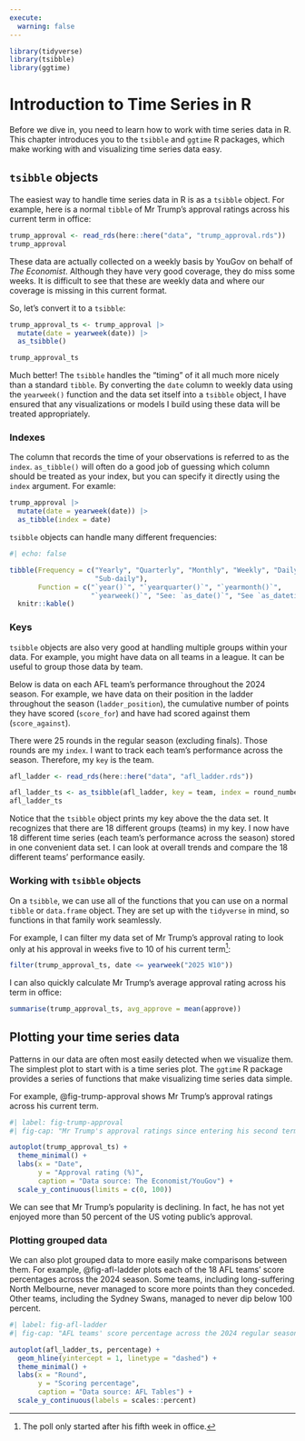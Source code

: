 ```yaml
---
execute: 
  warning: false
---
```


```r
library(tidyverse)
library(tsibble)
library(ggtime)
```

# Introduction to Time Series in R

Before we dive in, you need to learn how to work with time series data in R. This chapter introduces you to the `tsibble` and `ggtime` R packages, which make working with and visualizing time series data easy. 

## `tsibble` objects

The easiest way to handle time series data in R is as a `tsibble` object. For example, here is a normal `tibble` of Mr Trump's approval ratings across his current term in office:

```r
trump_approval <- read_rds(here::here("data", "trump_approval.rds"))
trump_approval
```

These data are actually collected on a weekly basis by YouGov on behalf of *The Economist*. Although they have very good coverage, they do miss some weeks. It is difficult to see that these are weekly data and where our coverage is missing in this current format.

So, let's convert it to a `tsibble`:

```r
trump_approval_ts <- trump_approval |> 
  mutate(date = yearweek(date)) |> 
  as_tsibble()

trump_approval_ts
```

Much better! The `tsibble` handles the "timing" of it all much more nicely than a standard `tibble`. By converting the `date` column to weekly data using the `yearweek()` function and the data set itself into a `tsibble` object, I have ensured that any visualizations or models I build using these data will be treated appropriately.

### Indexes

The column that records the time of your observations is referred to as the `index`. `as_tibble()` will often do a good job of guessing which column should be treated as your index, but you can specify it directly using the `index` argument. For examle:

```r
trump_approval |> 
  mutate(date = yearweek(date)) |> 
  as_tibble(index = date)
```

`tsibble` objects can handle many different frequencies:

```r
#| echo: false

tibble(Frequency = c("Yearly", "Quarterly", "Monthly", "Weekly", "Daily", 
                     "Sub-daily"),
       Function = c("`year()`", "`yearquarter()`", "`yearmonth()`", 
                    "`yearweek()`", "See: `as_date()`", "See `as_datetime()`")) |> 
  knitr::kable()
```

### Keys

`tsibble` objects are also very good at handling multiple groups within your data. For example, you might have data on all teams in a league. It can be useful to group those data by team.

Below is data on each AFL team's performance throughout the 2024 season. For example, we have data on their position in the ladder throughout the season (`ladder_position`), the cumulative number of points they have scored (`score_for`) and have had scored against them (`score_against`).

There were 25 rounds in the regular season (excluding finals). Those rounds are my `index`. I want to track each team's performance across the season. Therefore, my `key` is the team.

```r
afl_ladder <- read_rds(here::here("data", "afl_ladder.rds"))

afl_ladder_ts <- as_tsibble(afl_ladder, key = team, index = round_number)
afl_ladder_ts
```

Notice that the `tsibble` object prints my key above the the data set. It recognizes that there are 18 different groups (teams) in my key. I now have 18 different time series (each team's performance across the season) stored in one convenient data set. I can look at overall trends and compare the 18 different teams' performance easily.

### Working with `tsibble` objects

On a `tsibble`, we can use all of the functions that you can use on a normal `tibble` or `data.frame` object. They are set up with the `tidyverse` in mind, so functions in that family work seamlessly.

For example, I can filter my data set of Mr Trump's approval rating to look only at his approval in weeks five to 10 of his current term[^03_time_series_r-1]:

[^03_time_series_r-1]: The poll only started after his fifth week in office.

```r
filter(trump_approval_ts, date <= yearweek("2025 W10"))
```

I can also quickly calculate Mr Trump's average approval rating across his term in office:

```r
summarise(trump_approval_ts, avg_approve = mean(approve))
```

## Plotting your time series data

Patterns in our data are often most easily detected when we visualize them. The simplest plot to start with is a time series plot. The `ggtime` R package provides a series of functions that make visualizing time series data simple.

For example, @fig-trump-approval shows Mr Trump's approval ratings across his current term.

```r
#| label: fig-trump-approval
#| fig-cap: "Mr Trump's approval ratings since entering his second term in office."

autoplot(trump_approval_ts) + 
  theme_minimal() + 
  labs(x = "Date",
       y = "Approval rating (%)",
       caption = "Data source: The Economist/YouGov") + 
  scale_y_continuous(limits = c(0, 100))
```

We can see that Mr Trump's popularity is declining. In fact, he has not yet enjoyed more than 50 percent of the US voting public's approval.

### Plotting grouped data

We can also plot grouped data to more easily make comparisons between them. For example, @fig-afl-ladder plots each of the 18 AFL teams' score percentages across the 2024 season. Some teams, including long-suffering North Melbourne, never managed to score more points than they conceded. Other teams, including the Sydney Swans, managed to never dip below 100 percent.

```r
#| label: fig-afl-ladder
#| fig-cap: "AFL teams' score percentage across the 2024 regular season."

autoplot(afl_ladder_ts, percentage) + 
  geom_hline(yintercept = 1, linetype = "dashed") +
  theme_minimal() + 
  labs(x = "Round",
       y = "Scoring percentage",
       caption = "Data source: AFL Tables") + 
  scale_y_continuous(labels = scales::percent)
```
